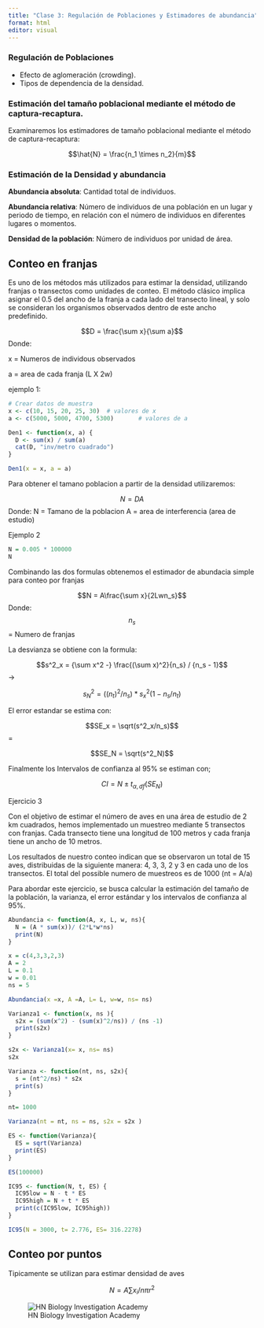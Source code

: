 ---
title: "Clase 3: Regulación de Poblaciones y Estimadores de abundancia"
format: html
editor: visual
---

### Regulación de Poblaciones

-   Efecto de aglomeración (crowding).
-   Tipos de dependencia de la densidad.

### Estimación del tamaño poblacional mediante el método de captura-recaptura.


Examinaremos los estimadores de tamaño poblacional mediante el método de captura-recaptura:

$$\hat{N} = \frac{n_1 \times n_2}{m}$$



### Estimación de la Densidad y abundancia

**Abundancia absoluta**: Cantidad total de individuos.

**Abundancia relativa**: Número de individuos de una población en un lugar y periodo de tiempo, en relación con el número de individuos en diferentes lugares o momentos.

**Densidad de la población**: Número de individuos por unidad de área.

## Conteo en franjas

Es uno de los métodos más utilizados para estimar la densidad, utilizando franjas o transectos como unidades de conteo. El método clásico implica asignar el 0.5 del ancho de la franja a cada lado del transecto lineal, y solo se consideran los organismos observados dentro de este ancho predefinido.

$$D = \frac{\sum x}{\sum a}$$
Donde: 

x = Numeros de individous observados

a = area de cada franja (L X 2w)

ejemplo 1: 

```{r}
# Crear datos de muestra
x <- c(10, 15, 20, 25, 30)  # valores de x
a <- c(5000, 5000, 4700, 5300)       # valores de a

Den1 <- function(x, a) {
  D <- sum(x) / sum(a)
  cat(D, "inv/metro cuadrado")
}

Den1(x = x, a = a)
```
Para obtener el tamano poblacion a partir de la densidad utilizaremos:

$$N = DA$$
Donde:
N = Tamano de la poblacion
A = area de interferencia (area de estudio) 

Ejemplo 2

```{r}
N = 0.005 * 100000
N
```
Combinando las dos formulas obtenemos el estimador de abundacia simple para conteo por franjas

$$N = A\frac{\sum x}{2Lwn_s}$$
Donde:
$$n_s$$ = Numero de franjas

La desvianza se obtiene con la formula:

$$s^2_x = {\sum x^2 -} \frac{(\sum x)^2}{n_s} / {n_s - 1}$$ ->

$$s^2_N = {{((n_t)^2}/n_s)} * {s^2_x}{(1 - n_s / n_t)}$$

El error estandar se estima con:

$$SE_x = \sqrt(s^2_x/n_s)$$ =

$$SE_N = \sqrt(s^2_N)$$


Finalmente los Intervalos de confianza al 95% se estiman con;

$$CI = N \pm t_{\alpha, df}(SE_N)$$

Ejercicio 3

Con el objetivo de estimar el número de aves en una área de estudio de 2 km cuadrados, hemos implementado un muestreo mediante 5 transectos con franjas. Cada transecto tiene una longitud de 100 metros y cada franja tiene un ancho de 10 metros.

Los resultados de nuestro conteo indican que se observaron un total de 15 aves, distribuidas de la siguiente manera: 4, 3, 3, 2 y 3 en cada uno de los transectos. El total del possible numero de muestreos es de 1000 (nt = A/a)

Para abordar este ejercicio, se busca calcular la estimación del tamaño de la población, la varianza, el error estándar y los intervalos de confianza al 95%.


```{r}
Abundancia <- function(A, x, L, w, ns){
  N = (A * sum(x))/ (2*L*w*ns)
  print(N)
}

x = c(4,3,3,2,3)
A = 2
L = 0.1
w = 0.01
ns = 5

Abundancia(x =x, A =A, L= L, w=w, ns= ns)

Varianza1 <- function(x, ns ){
  s2x = (sum(x^2) - (sum(x)^2/ns)) / (ns -1)
  print(s2x)
}

s2x <- Varianza1(x= x, ns= ns)
s2x

Varianza <- function(nt, ns, s2x){
  s = (nt^2/ns) * s2x 
  print(s)
}

nt= 1000

Varianza(nt = nt, ns = ns, s2x = s2x )

ES <- function(Varianza){
  ES = sqrt(Varianza)
  print(ES)
}

ES(100000)

IC95 <- function(N, t, ES) {
  IC95low = N - t * ES
  IC95high = N + t * ES
  print(c(IC95low, IC95high))
}

IC95(N = 3000, t= 2.776, ES= 316.2278)
```

## Conteo por puntos

Tipicamente se utilizan para estimar densidad de aves

$$N = A{\sum x_i}/n\pi r^2$$


![HN Biology Investigation Academy](HN%20Cursos%20publicidad/HN%20Biology%20Inv%20large.jpg)
